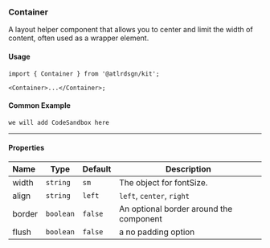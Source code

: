 
### Container

A layout helper component that allows you to center and limit the width of content, often used as a wrapper element.

#### Usage

```tsx
import { Container } from '@atlrdsgn/kit';

<Container>...</Container>;
```

#### Common Example

<Space></Space>

```tsx
we will add CodeSandbox here
```

---

#### Properties

| Name   | Type      | Default | Description                             |
| :----- | --------- | ------- | --------------------------------------- |
| width  | `string`  | `sm`    | The object for fontSize.                |
| align  | `string`  | `left`  | `left`, `center`, `right`               |
| border | `boolean` | `false` | An optional border around the component |
| flush  | `boolean` | `false` | a no padding option                     |
